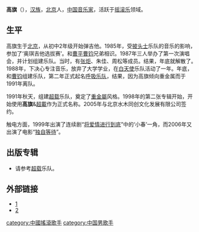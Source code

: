 {{BLP unsourced|time=2021-03-27T08:51:27+00:00}}
{{藝人
| 姓名 = 高旗
| 图像 =ArtistPhoto_GaoQiOfOverloadYoudianUniv2000.jpg
| caption=高旗（左）和李延亮于北京某演唱会上
| 類型 = 男歌手
| 羅馬拼音 = Gao Qi
| 暱稱 = 中国摇滚偶像
| 國籍 = {{PRC}}
| 籍貫 = {{CHN}}[[北京市|北京市]]
| 出生日期 = {{bda|1968|2|26}}
| 出生地 = {{PRC|北京市}}
| 職業 = 吉他手
| 教育程度 = 大学
| 演奏樂器 = 吉他
| 活躍年代 = 1987年至今
}}
'''高旗'''（{{bd|1968年|2月26日|catIdx=G高}}），[[汉族|汉族]]，[[北京|北京]]人，[[中国|中国]][[音乐家|音乐家]]，活跃于[[摇滚乐|摇滚乐]]领域。{{fact|有“中国摇滚偶像”之称。}}

== 生平 ==
高旗生于[[北京|北京]]，从初中2年级开始弹吉他。1985年，受[[披头士|披头士]]乐队的音乐的影响，参加了‘奥琪吉他选拔赛’。和[[曹平|曹平]][[曹钧|曹钧]]兄弟相识。1987年三人举办了第一次演唱会，并计划组建乐队。当时，有[[张炬|张炬]]、朱佳、周松等成员。结果，年底就解散了。1988年，下决心专注音乐，放弃了大学学业，在[[白天使|白天使]]乐队活动了一年。年底，和[[曹钧|曹钧]]组建乐队，第二年正式起名[[呼吸乐队|呼吸乐队]]，结果，因为高旗倾向重金属而于1991年离队。

1991年秋天，组建[[超载|超载]]乐队，奠定了[[重金屬音樂|重金屬]]风格。1998年的第二张专辑开始，开始使用'''高旗'''&[[超載|超載]]作为正式名称。2005年与北京水木同创文化发展有限公司签约。

触电方面，1999年出演了连续剧“[[将爱情进行到底|将爱情进行到底]]”中的‘小春’一角，而2006年又出演了电影“[[独自等待|独自等待]]”。

==出版专辑==
* 请参考[[超载|超载]]乐队。

==外部链接==
* [http://www.overload.com.cn/超载官方网站]{{dead link|date=2018年5月 |bot=InternetArchiveBot |fix-attempted=yes }}
* [http://www.shuimunianhua.com/水木年华官方网站]{{dead link|date=2018年5月 |bot=InternetArchiveBot |fix-attempted=yes }}

{{Authority control}}
{{DEFAULTSORT:gao qi}}
[[category:中國搖滾歌手|category:中國搖滾歌手]]
[[category:中国男歌手|category:中国男歌手]]
{{China-enter-bio-stub}}